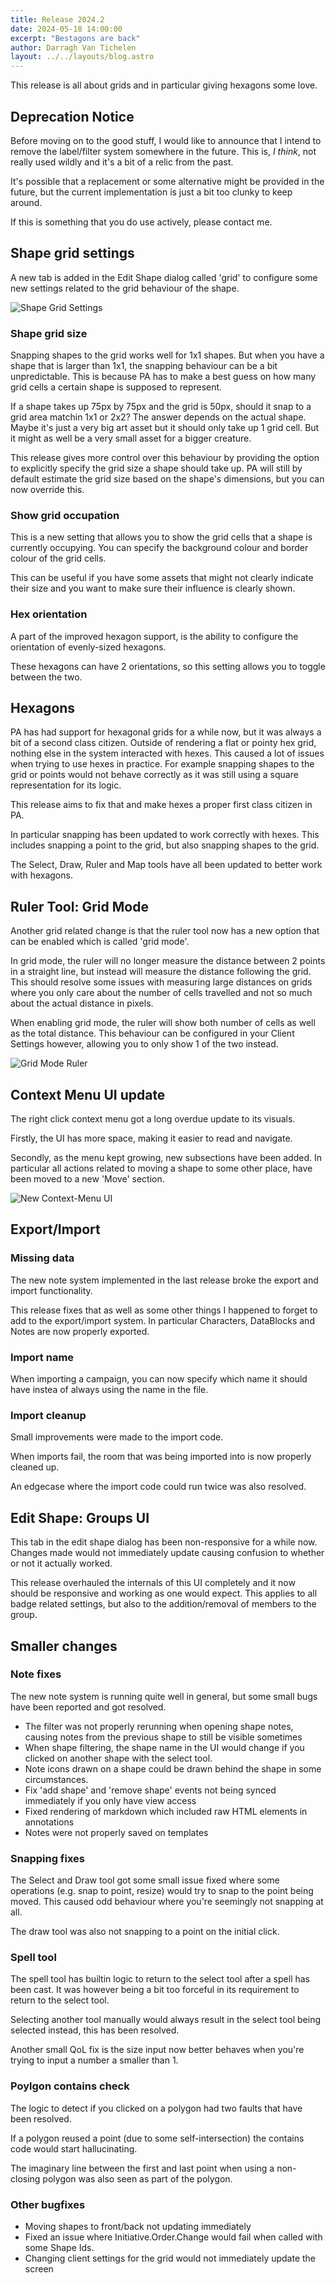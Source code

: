 ```yaml
---
title: Release 2024.2
date: 2024-05-18 14:00:00
excerpt: "Bestagons are back"
author: Darragh Van Tichelen
layout: ../../layouts/blog.astro
---
```


This release is all about grids and in particular giving hexagons some love.

## Deprecation Notice

Before moving on to the good stuff,
I would like to announce that I intend to remove the label/filter system somewhere in the future.
This is, _I think_, not really used wildly and it's a bit of a relic from the past.

It's possible that a replacement or some alternative might be provided in the future,
but the current implementation is just a bit too clunky to keep around.

If this is something that you do use actively, please contact me.

## Shape grid settings

A new tab is added in the Edit Shape dialog called 'grid' to configure some new settings related to the grid behaviour of the shape.

![Shape Grid Settings](./2024.2/grid-settings.png)

### Shape grid size

Snapping shapes to the grid works well for 1x1 shapes.
But when you have a shape that is larger than 1x1, the snapping behaviour can be a bit unpredictable.
This is because PA has to make a best guess on how many grid cells a certain shape is supposed to represent.

If a shape takes up 75px by 75px and the grid is 50px, should it snap to a grid area matchin 1x1 or 2x2?
The answer depends on the actual shape. Maybe it's just a very big art asset but it should only take up 1 grid cell.
But it might as well be a very small asset for a bigger creature.

This release gives more control over this behaviour by providing the option to explicitly specify the grid size a shape should take up.
PA will still by default estimate the grid size based on the shape's dimensions, but you can now override this.


### Show grid occupation

This is a new setting that allows you to show the grid cells that a shape is currently occupying.
You can specify the background colour and border colour of the grid cells.

This can be useful if you have some assets that might not clearly indicate their size and you want to make sure their influence is clearly shown.

### Hex orientation

A part of the improved hexagon support, is the ability to configure the orientation of evenly-sized hexagons.

These hexagons can have 2 orientations, so this setting allows you to toggle between the two.

## Hexagons

PA has had support for hexagonal grids for a while now, but it was always a bit of a second class citizen.
Outside of rendering a flat or pointy hex grid, nothing else in the system interacted with hexes.
This caused a lot of issues when trying to use hexes in practice.
For example snapping shapes to the grid or points would not behave correctly as it was still using a square representation for its logic.

This release aims to fix that and make hexes a proper first class citizen in PA.

In particular snapping has been updated to work correctly with hexes.
This includes snapping a point to the grid, but also snapping shapes to the grid.

The Select, Draw, Ruler and Map tools have all been updated to better work with hexagons.

## Ruler Tool: Grid Mode

Another grid related change is that the ruler tool now has a new option that can be enabled which is called 'grid mode'.

In grid mode, the ruler will no longer measure the distance between 2 points in a straight line, but instead will measure the distance following the grid.
This should resolve some issues with measuring large distances on grids where you only care about the number of cells travelled and
not so much about the actual distance in pixels.

When enabling grid mode, the ruler will show both number of cells as well as the total distance.
This behaviour can be configured in your Client Settings however, allowing you to only show 1 of the two instead.

![Grid Mode Ruler](./2024.2/ruler-gridmode.png)

## Context Menu UI update

The right click context menu got a long overdue update to its visuals.

Firstly, the UI has more space, making it easier to read and navigate.

Secondly, as the menu kept growing, new subsections have been added.
In particular all actions related to moving a shape to some other place,
have been moved to a new 'Move' section.

![New Context-Menu UI](./2024.2/context-menu.png)

## Export/Import

### Missing data

The new note system implemented in the last release broke the export and import functionality.

This release fixes that as well as some other things I happened to forget to add to the export/import system.
In particular Characters, DataBlocks and Notes are now properly exported.

### Import name

When importing a campaign, you can now specify which name it should have instea of always using the name in the file.

### Import cleanup

Small improvements were made to the import code.

When imports fail, the room that was being imported into is now properly cleaned up.

An edgecase where the import code could run twice was also resolved.

## Edit Shape: Groups UI

This tab in the edit shape dialog has been non-responsive for a while now.
Changes made would not immediately update causing confusion to whether or not it actually worked.

This release overhauled the internals of this UI completely and it now should be responsive and working as one would expect.
This applies to all badge related settings, but also to the addition/removal of members to the group.

## Smaller changes

### Note fixes

The new note system is running quite well in general, but some small bugs have been reported and got resolved.

- The filter was not properly rerunning when opening shape notes, causing notes from the previous shape to still be visible sometimes
- When shape filtering, the shape name in the UI would change if you clicked on another shape with the select tool.
- Note icons drawn on a shape could be drawn behind the shape in some circumstances.
- Fix 'add shape' and 'remove shape' events not being synced immediately if you only have view access
- Fixed rendering of markdown which included raw HTML elements in annotations
- Notes were not properly saved on templates


### Snapping fixes

The Select and Draw tool got some small issue fixed where some operations (e.g. snap to point, resize) would try to snap to the point being moved.
This caused odd behaviour where you're seemingly not snapping at all.

The draw tool was also not snapping to a point on the initial click.

### Spell tool

The spell tool has builtin logic to return to the select tool after a spell has been cast.
It was however being a bit too forceful in its requirement to return to the select tool.

Selecting another tool manually would always result in the select tool being selected instead, this has been resolved.

Another small QoL fix is the size input now better behaves when you're trying to input a number a smaller than 1.

### Poylgon contains check

The logic to detect if you clicked on a polygon had two faults that have been resolved.

If a polygon reused a point (due to some self-intersection) the contains code would start hallucinating.

The imaginary line between the first and last point when using a non-closing polygon was also seen as part of the polygon.

### Other bugfixes

- Moving shapes to front/back not updating immediately
- Fixed an issue where Initiative.Order.Change would fail when called with some Shape Ids.
- Changing client settings for the grid would not immediately update the screen
